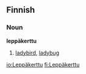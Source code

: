 ==Finnish==
===Noun===
'''leppäkerttu'''
#[[ladybird]], [[ladybug]]

[[io:Leppäkerttu]]
[[fi:Leppäkerttu]]